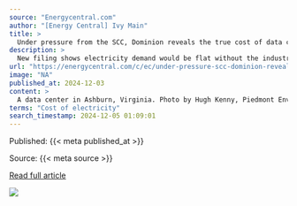 ```yaml
---
source: "Energycentral.com"
author: "[Energy Central] Ivy Main"
title: >
  Under pressure from the SCC, Dominion reveals the true cost of data centers
description: >
  New filing shows electricity demand would be flat without the industry A data center in Ashburn, Virginia. Photo by Hugh Kenny, Piedmont Environmental Council. Ever since data centers started spreading across the Virginia landscape like an invasive pest, one …
url: "https://energycentral.com/c/ec/under-pressure-scc-dominion-reveals-true-cost-data-centers"
image: "NA"
published_at: 2024-12-03
content: >
  A data center in Ashburn, Virginia. Photo by Hugh Kenny, Piedmont Environmental Council.  Ever since data centers started spreading across the Virginia landscape like an invasive pest, one important … [+7373 chars]
terms: "Cost of electricity"
search_timestamp: 2024-12-05 01:09:01
---
```



Published: {{< meta published_at >}}


Source: {{< meta source >}}


[Read full article]({{< meta url >}}){target='_blank'}



![](`r rmarkdown::metadata$image[1]`)
